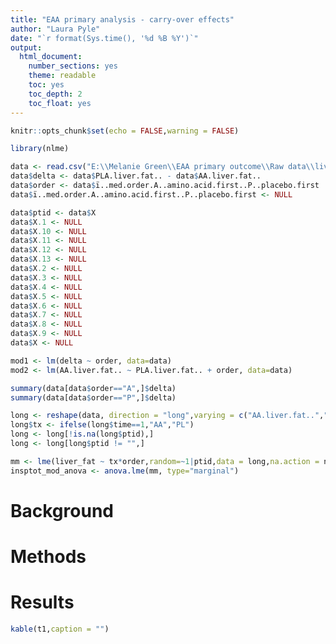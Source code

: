 ```yaml
---
title: "EAA primary analysis - carry-over effects"
author: "Laura Pyle"
date: "`r format(Sys.time(), '%d %B %Y')`"
output:
  html_document:
    number_sections: yes
    theme: readable
    toc: yes
    toc_depth: 2
    toc_float: yes
---
```


```r
knitr::opts_chunk$set(echo = FALSE,warning = FALSE)

library(nlme)

data <- read.csv("E:\\Melanie Green\\EAA primary outcome\\Raw data\\liver fat data 7-7-21.csv")
data$delta <- data$PLA.liver.fat.. - data$AA.liver.fat..
data$order <- data$ï..med.order.A..amino.acid.first..P..placebo.first
data$ï..med.order.A..amino.acid.first..P..placebo.first <- NULL

data$ptid <- data$X
data$X.1 <- NULL
data$X.10 <- NULL
data$X.11 <- NULL
data$X.12 <- NULL
data$X.13 <- NULL
data$X.2 <- NULL
data$X.3 <- NULL
data$X.4 <- NULL
data$X.5 <- NULL
data$X.6 <- NULL
data$X.7 <- NULL
data$X.8 <- NULL
data$X.9 <- NULL
data$X <- NULL

mod1 <- lm(delta ~ order, data=data)
mod2 <- lm(AA.liver.fat.. ~ PLA.liver.fat.. + order, data=data)

summary(data[data$order=="A",]$delta)
summary(data[data$order=="P",]$delta)

long <- reshape(data, direction = "long",varying = c("AA.liver.fat..","PLA.liver.fat.."),v.names="liver_fat")
long$tx <- ifelse(long$time==1,"AA","PL")
long <- long[!is.na(long$ptid),]
long <- long[long$ptid != "",]

mm <- lme(liver_fat ~ tx*order,random=~1|ptid,data = long,na.action = na.omit)
insptot_mod_anova <- anova.lme(mm, type="marginal")

```

# Background

# Methods

# Results

```r
kable(t1,caption = "")
```
<br>
